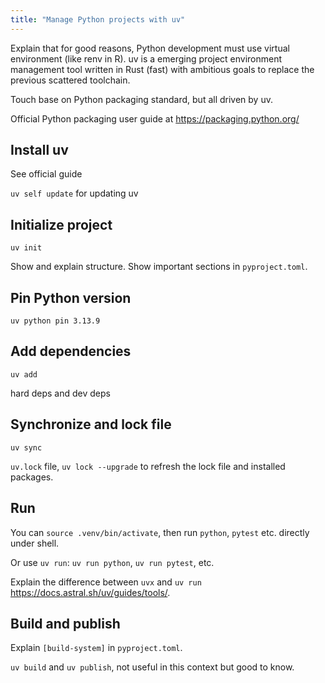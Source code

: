 ```yaml
---
title: "Manage Python projects with uv"
---
```


Explain that for good reasons, Python development must use virtual environment
(like renv in R). uv is a emerging project environment management tool
written in Rust (fast) with ambitious goals to replace the previous
scattered toolchain.

Touch base on Python packaging standard, but all driven by uv.

Official Python packaging user guide at <https://packaging.python.org/>

## Install uv

See official guide

`uv self update` for updating uv

## Initialize project

`uv init`

Show and explain structure. Show important sections in `pyproject.toml`.

## Pin Python version

`uv python pin 3.13.9`

## Add dependencies

`uv add`

hard deps and dev deps

## Synchronize and lock file

`uv sync`

`uv.lock` file, `uv lock --upgrade` to refresh the lock file and installed packages.

## Run

You can `source .venv/bin/activate`, then run `python`, `pytest` etc. directly under shell.

Or use `uv run`: `uv run python`, `uv run pytest`, etc.

Explain the difference between `uvx` and `uv run` <https://docs.astral.sh/uv/guides/tools/>.

## Build and publish

Explain `[build-system]` in `pyproject.toml`.

`uv build` and `uv publish`, not useful in this context but good to know.
